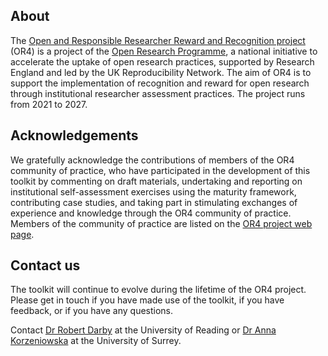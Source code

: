:::{.column-body-outset}
# About

The [Open and Responsible Researcher Reward and Recognition project](https://www.ukrn.org/open-and-responsible-researcher-reward-and-recognition-or4/) (OR4) is a project of the [Open Research Programme](https://www.ukrn.org/open-research-programme/), a national initiative to accelerate the uptake of open research practices, supported by Research England and led by the UK Reproducibility Network. The aim of OR4 is to support the implementation of recognition and reward for open research through institutional researcher assessment practices. The project runs from 2021 to 2027. 

## Acknowledgements

We gratefully acknowledge the contributions of members of the OR4 community of practice, who have participated in the development of this toolkit by commenting on draft materials, undertaking and reporting on institutional self-assessment exercises using the maturity framework, contributing case studies, and taking part in stimulating exchanges of experience and knowledge through the OR4 community of practice. Members of the community of practice are listed on the [OR4 project web page](https://www.ukrn.org/open-and-responsible-researcher-reward-and-recognition-or4/).

## Contact us

The toolkit will continue to evolve during the lifetime of the OR4 project. Please get in touch if you have made use of the toolkit, if you have feedback, or if you have any questions. 

Contact [Dr Robert Darby](mailto:r.m.darby@reading.ac.uk) at the University of Reading or [Dr Anna Korzeniowska](mailto:anna.korzeniowska@surrey.ac.uk) at the University of Surrey. 
:::
